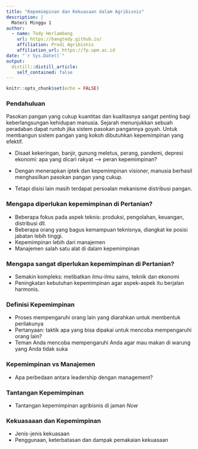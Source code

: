 ```yaml
---
title: "Kepemimpinan dan Kekuasaan dalam Agribisnis"
description: |
  Materi Minggu 1
author:
  - name: Tedy Herlambang 
    url: https://bangtedy.github.io/
    affiliation: Prodi Agribisnis
    affiliation_url: https://fp.upm.ac.id
date: "`r Sys.Date()`"
output: 
  distill::distill_article:
    self_contained: false
---
```


```r
knitr::opts_chunk$set(echo = FALSE)
```

### Pendahuluan

Pasokan pangan yang cukup kuantitas dan kualitasnya sangat penting bagi keberlangsungan kehidupan manusia. Sejarah menunjukkan sebuah peradaban dapat runtuh jika sistem pasokan pangannya goyah. Untuk membangun sistem pangan yang kokoh dibutuhkan kepemimpinan yang efektif.

* Disaat kekeringan, banjir, gunung meletus, perang, pandemi, depresi ekonomi: apa yang dicari rakyat --> peran kepemimpinan?

* Dengan menerapkan iptek dan kepemimpinan visioner, manusia berhasil menghasilkan pasokan pangan yang cukup.

* Tetapi disisi lain masih terdapat persoalan mekanisme distribusi pangan.

### Mengapa diperlukan kepemimpinan di Pertanian?

* Beberapa fokus pada aspek teknis: produksi, pengolahan, keuangan, distribusi dll.
* Beberapa orang yang bagus kemampuan teknisnya, diangkat ke posisi jabatan lebih tinggi.
* Kepemimpinan lebih dari manajemen
* Manajemen salah satu alat di dalam kepemimpinan

### Mengapa sangat diperlukan kepemimpinan di Pertanian?

* Semakin kompleks: melibatkan ilmu-ilmu sains, teknik dan ekonomi
* Peningkatan kebutuhan kepemimpinan agar aspek-aspek itu berjalan harmonis. 

### Definisi Kepemimpinan

* Proses mempengaruhi orang lain yang diarahkan untuk membentuk perilakunya 
* Pertanyaan: taktik apa yang bisa dipakai untuk mencoba mempengaruhi orang lain?
* Teman Anda mencoba mempengaruhi Anda agar mau makan di warung yang Anda tidak suka

### Kepemimpinan vs Manajemen
* Apa perbedaan antara leadership dengan management?

### Tantangan Kepemimpinan

* Tantangan kepemimpinan agribisnis di jaman *Now*

### Kekuasaaan dan Kepemimpinan

* Jenis-jenis kekuasaan
* Penggunaan, keterbatasan dan dampak pemakaian kekuasaan

